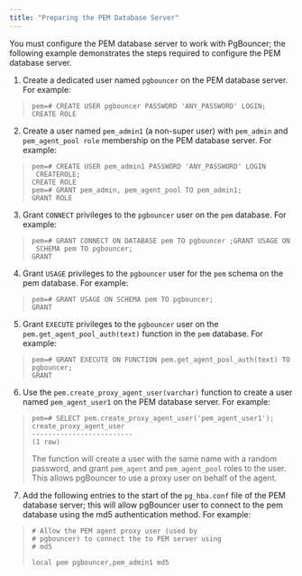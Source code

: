 ```yaml
---
title: "Preparing the PEM Database Server"
---
```


<div id="preparing_the_pem_database_server" class="registered_link"></div>

You must configure the PEM database server to work with PgBouncer; the following example demonstrates the steps required to configure the PEM database server.

1.  Create a dedicated user named `pgbouncer` on the PEM database server. For example:

> ```sourceCode text
> pem=# CREATE USER pgbouncer PASSWORD 'ANY_PASSWORD' LOGIN;
> CREATE ROLE
> ```

2.  Create a user named `pem_admin1` (a non-super user) with `pem_admin` and `pem_agent_pool role` membership on the PEM database server. For example:

> ```sourceCode text
> pem=# CREATE USER pem_admin1 PASSWORD 'ANY_PASSWORD' LOGIN
>  CREATEROLE;
> CREATE ROLE
> pem=# GRANT pem_admin, pem_agent_pool TO pem_admin1;
> GRANT ROLE
> ```

3.  Grant `CONNECT` privileges to the `pgbouncer` user on the `pem` database. For example:

> ```sourceCode text
> pem=# GRANT CONNECT ON DATABASE pem TO pgbouncer ;GRANT USAGE ON
>  SCHEMA pem TO pgbouncer;
> GRANT
> ```

4.  Grant `USAGE` privileges to the `pgbouncer` user for the `pem` schema on the pem database. For example:

> ```sourceCode text
> pem=# GRANT USAGE ON SCHEMA pem TO pgbouncer;
> GRANT
> ```

5.  Grant `EXECUTE` privileges to the `pgbouncer` user on the `pem.get_agent_pool_auth(text)` function in the `pem` database. For example:

> ```sourceCode text
> pem=# GRANT EXECUTE ON FUNCTION pem.get_agent_pool_auth(text) TO
> pgbouncer;
> GRANT
> ```

6.  Use the `pem.create_proxy_agent_user(varchar)` function to create a user named `pem_agent_user1` on the PEM database server. For example:

> ```sourceCode text
> pem=# SELECT pem.create_proxy_agent_user('pem_agent_user1');
> create_proxy_agent_user
> -------------------------
> (1 row)
> ```
>
> The function will create a user with the same name with a random password, and grant `pem_agent` and `pem_agent_pool` roles to the user. This allows pgBouncer to use a proxy user on behalf of the agent.

7.  Add the following entries to the start of the `pg_hba.conf` file of the PEM database server; this will allow pgBouncer user to connect to the pem database using the md5 authentication method. For example:

> ```sourceCode text
> # Allow the PEM agent proxy user (used by
> # pgbouncer) to connect the to PEM server using
> # md5
>
> local pem pgbouncer,pem_admin1 md5
> ```
